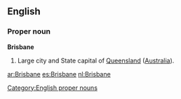 ==English==

===Proper noun===
'''Brisbane'''

#Large city and State capital of [[Queensland]] ([[Australia]]).

[[Category:English proper nouns]]

[[ar:Brisbane]]
[[es:Brisbane]]
[[nl:Brisbane]]